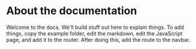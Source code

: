 # About the documentation

Welcome to the docs.
We'll build stuff out here to explain things.
To add things, copy the example folder, edit the markdown, edit the JavaScript page, and add it to the router.
After doing this, add the route to the navbar.